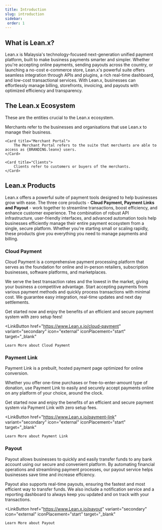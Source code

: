 ```yaml
---
title: Introduction
slug: introduction
sidebar:
 order: 1
---
```


## What is Lean.x?
Lean.x is Malaysia's technology-focused next-generation unified payment platform, built to make business payments smarter and simpler. Whether you're accepting online payments, sending payouts across the country, or launching a no-cost e-commerce store, Lean.x's powerful suite offers seamless integration through APIs and plugins, a rich real-time dashboard, and low-cost transactional services. With Lean.x, businesses can effortlessly manage billing, storefronts, invoicing, and payouts with optimized efficiency and transparency. 

## The Lean.x Ecosystem 
These are the entities crucial to the Lean.x ecosystem.

<CardGrid stagger>
    <Card title="Merchants">
        Merchants refer to the businesses and organisations that use Lean.x to manage their business.
    </Card>

    <Card title="Merchant Portal">
        The Merchant Portal refers to the suite that merchants are able to access as {BRANDING.leanx} users.
    </Card>

    <Card title="Clients">
        Clients refer to customers or buyers of the merchants.
    </Card>
</CardGrid>

## Lean.x Products
Lean.x offers a powerful suite of payment tools designed to help businesses grow with ease. The three core products - **Cloud Payment, Payment Links and Payout** - work together to streamline transactions, boost efficiency, and enhance customer experience. The combination of robust API infrastructure, user-friendly interfaces, and advanced automation tools help businesses efficiently manage their entire payment ecosystem from a single, secure platform. Whether you&apos;re starting small or scaling rapidly, these products give you everything you need to manage payments and billing. 

### Cloud Payment
Cloud Payment is a comprehensive payment processing platform that serves as the foundation for online and in-person retailers, subscription businesses, software platforms, and marketplaces. 

We serve the best transaction rates and the lowest in the market, giving your business a competitive advantage. Start accepting payments from various payment methods and quickly process transactions with minimal cost. We guarantee easy integration, real-time updates and next day settlements.

Get started now and enjoy the benefits of an efficient and secure payment system with zero setup fees!

<LinkButton
    href="https://www.Lean.x.io/cloud-payment"
    variant="secondary"
    icon="external"
    iconPlacement="start"
    target="_blank"
>
    Learn More about Cloud Payment
</LinkButton>

### Payment Link
Payment Link is a prebuilt, hosted payment page optimized for online conversion.

Whether you offer one-time purchases or free-to-enter-amount type of donation, use Payment Link to easily and securely accept payments online on any platform of your choice, around the clock.

Get started now and enjoy the benefits of an efficient and secure payment system via Payment Link with zero setup fees.

<LinkButton
    href="https://www.Lean.x.io/payment-link"
    variant="secondary"
    icon="external"
    iconPlacement="start"
    target="_blank"
>
    Learn More about Payment Link
</LinkButton>

### Payout
Payout allows businesses to quickly and easily transfer funds to any bank account using our secure and convenient platform. By automating financial operations and streamlining payment processes, our payout service helps businesses save time and increase effciency.

Payout also supports real-time payouts, ensuring the fastest and most efficient way to transfer funds. We also include a notification service and a reporting dashboard to always keep you updated and on track with your transactions.

<LinkButton
    href="https://www.Lean.x.io/payout"
    variant="secondary"
    icon="external"
    iconPlacement="start"
    target="_blank"
>
    Learn More about Payout
</LinkButton>
